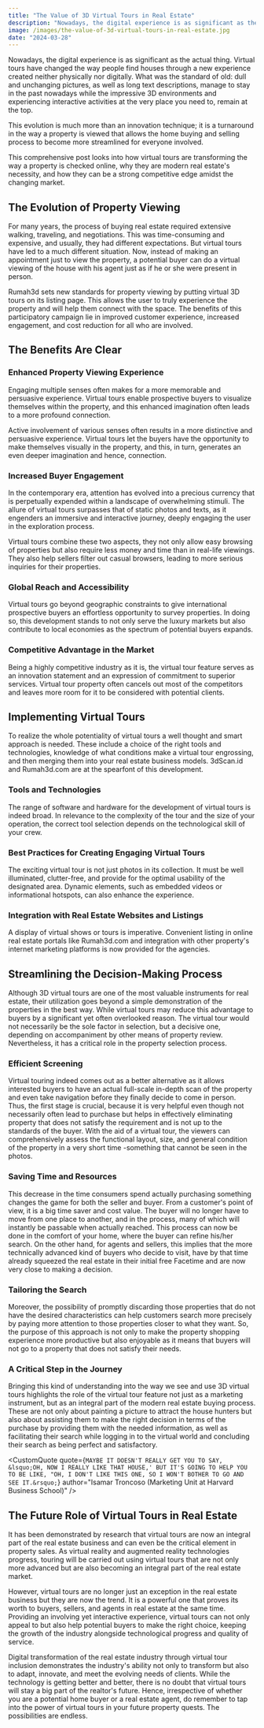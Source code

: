 ```yaml
---
title: "The Value of 3D Virtual Tours in Real Estate"
description: "Nowadays, the digital experience is as significant as the actual thing. Virtual tours have changed the way people find houses through a new experience created neither physically nor digitally. What was the standard of old: dull and unchanging pictures, as well as long text descriptions, manage to stay in the past nowadays while the impressive 3D environments and experiencing interactive activities at the very place you need to, remain at the top."
image: /images/the-value-of-3d-virtual-tours-in-real-estate.jpg
date: "2024-03-28"
---
```


Nowadays, the digital experience is as significant as the actual thing. Virtual tours have changed the way people find houses through a new experience created neither physically nor digitally. What was the standard of old: dull and unchanging pictures, as well as long text descriptions, manage to stay in the past nowadays while the impressive 3D environments and experiencing interactive activities at the very place you need to, remain at the top.

This evolution is much more than an innovation technique; it is a turnaround in the way a property is viewed that allows the home buying and selling process to become more streamlined for everyone involved.

This comprehensive post looks into how virtual tours are transforming the way a property is checked online, why they are modern real estate's necessity, and how they can be a strong competitive edge amidst the changing market.


## The Evolution of Property Viewing

For many years, the process of buying real estate required extensive walking, traveling, and negotiations. This was time-consuming and expensive, and usually, they had different expectations. But virtual tours have led to a much different situation. Now, instead of making an appointment just to view the property, a potential buyer can do a virtual viewing of the house with his agent just as if he or she were present in person.

Rumah3d sets new standards for property viewing by putting virtual 3D tours on its listing page. This allows the user to truly experience the property and will help them connect with the space. The benefits of this participatory campaign lie in improved customer experience, increased engagement, and cost reduction for all who are involved.


## The Benefits Are Clear

### Enhanced Property Viewing Experience

Engaging multiple senses often makes for a more memorable and persuasive experience. Virtual tours enable prospective buyers to visualize themselves within the property, and this enhanced imagination often leads to a more profound connection.

Active involvement of various senses often results in a more distinctive and persuasive experience. Virtual tours let the buyers have the opportunity to make themselves visually in the property, and this, in turn, generates an even deeper imagination and hence, connection.


### Increased Buyer Engagement

In the contemporary era, attention has evolved into a precious currency that is perpetually expended within a landscape of overwhelming stimuli. The allure of virtual tours surpasses that of static photos and texts, as it engenders an immersive and interactive journey, deeply engaging the user in the exploration process.

Virtual tours combine these two aspects, they not only allow easy browsing of properties but also require less money and time than in real-life viewings. They also help sellers filter out casual browsers, leading to more serious inquiries for their properties.


### Global Reach and Accessibility

Virtual tours go beyond geographic constraints to give international prospective buyers an effortless opportunity to survey properties. In doing so, this development stands to not only serve the luxury markets but also contribute to local economies as the spectrum of potential buyers expands.


### Competitive Advantage in the Market

Being a highly competitive industry as it is, the virtual tour feature serves as an innovation statement and an expression of commitment to superior services. Virtual tour property often cancels out most of the competitors and leaves more room for it to be considered with potential clients.


## Implementing Virtual Tours

To realize the whole potentiality of virtual tours a well thought and smart approach is needed. These include a choice of the right tools and technologies, knowledge of what conditions make a virtual tour engrossing, and then merging them into your real estate business models. 3dScan.id and Rumah3d.com are at the spearfont of this development.


### Tools and Technologies

The range of software and hardware for the development of virtual tours is indeed broad. In relevance to the complexity of the tour and the size of your operation, the correct tool selection depends on the technological skill of your crew.


### Best Practices for Creating Engaging Virtual Tours

The exciting virtual tour is not just photos in its collection. It must be well illuminated, clutter-free, and provide for the optimal usability of the designated area. Dynamic elements, such as embedded videos or informational hotspots, can also enhance the experience.


### Integration with Real Estate Websites and Listings

A display of virtual shows or tours is imperative. Convenient listing in online real estate portals like Rumah3d.com and integration with other property's internet marketing platforms is now provided for the agencies.


## Streamlining the Decision-Making Process

Although 3D virtual tours are one of the most valuable instruments for real estate, their utilization goes beyond a simple demonstration of the properties in the best way. While virtual tours may reduce this advantage to buyers by a significant yet often overlooked reason. The virtual tour would not necessarily be the sole factor in selection, but a decisive one, depending on accompaniment by other means of property review. Nevertheless, it has a critical role in the property selection process.


### Efficient Screening

Virtual touring indeed comes out as a better alternative as it allows interested buyers to have an actual full-scale in-depth scan of the property and even take navigation before they finally decide to come in person. Thus, the first stage is crucial, because it is very helpful even though not necessarily often lead to purchase but helps in effectively eliminating property that does not satisfy the requirement and is not up to the standards of the buyer. With the aid of a virtual tour, the viewers can comprehensively assess the functional layout, size, and general condition of the property in a very short time -something that cannot be seen in the photos.


### Saving Time and Resources

This decrease in the time consumers spend actually purchasing something changes the game for both the seller and buyer. From a customer's point of view, it is a big time saver and cost value. The buyer will no longer have to move from one place to another, and in the process, many of which will instantly be passable when actually reached. This process can now be done in the comfort of your home, where the buyer can refine his/her search. On the other hand, for agents and sellers, this implies that the more technically advanced kind of buyers who decide to visit, have by that time already squeezed the real estate in their initial free Facetime and are now very close to making a decision.


### Tailoring the Search

Moreover, the possibility of promptly discarding those properties that do not have the desired characteristics can help customers search more precisely by paying more attention to those properties closer to what they want. So, the purpose of this approach is not only to make the property shopping experience more productive but also enjoyable as it means that buyers will not go to a property that does not satisfy their needs.


### A Critical Step in the Journey

Bringing this kind of understanding into the way we see and use 3D virtual tours highlights the role of the virtual tour feature not just as a marketing instrument, but as an integral part of the modern real estate buying process. These are not only about painting a picture to attract the house hunters but also about assisting them to make the right decision in terms of the purchase by providing them with the needed information, as well as facilitating their search while logging in to the virtual world and concluding their search as being perfect and satisfactory.

<CustomQuote quote={`MAYBE IT DOESN'T REALLY GET YOU TO SAY, &lsquo;OH, NOW I REALLY LIKE THAT HOUSE,' BUT IT'S GOING TO HELP YOU TO BE LIKE, "OH, I DON'T LIKE THIS ONE, SO I WON'T BOTHER TO GO AND SEE IT.&rsquo;`} author="Isamar Troncoso (Marketing Unit at Harvard Business School)" />


## The Future Role of Virtual Tours in Real Estate

It has been demonstrated by research that virtual tours are now an integral part of the real estate business and can even be the critical element in property sales. As virtual reality and augmented reality technologies progress, touring will be carried out using virtual tours that are not only more advanced but are also becoming an integral part of the real estate market.

However, virtual tours are no longer just an exception in the real estate business but they are now the trend. It is a powerful one that proves its worth to buyers, sellers, and agents in real estate at the same time. Providing an involving yet interactive experience, virtual tours can not only appeal to but also help potential buyers to make the right choice, keeping the growth of the industry alongside technological progress and quality of service.

Digital transformation of the real estate industry through virtual tour inclusion demonstrates the industry's ability not only to transform but also to adapt, innovate, and meet the evolving needs of clients. While the technology is getting better and better, there is no doubt that virtual tours will stay a big part of the realtor's future. Hence, irrespective of whether you are a potential home buyer or a real estate agent, do remember to tap into the power of virtual tours in your future property quests. The possibilities are endless.
